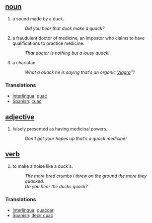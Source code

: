 == [[noun]] ==
# a sound made by a duck.
#:''Did you hear that duck make a quack?''
# a fraudulent doctor of medicine, an impostor who claims to have qualifications to practice medicine.
#:''That doctor is nothing but a lousy quack!''
# a charlatan.
#:''What a quack he is saying that's an organic [[Viagra]]&#8482;!'' 

=== Translations ===
*[[Interlingua]]: [[quac]]
*[[Spanish]]: [[cuac]]

== [[adjective]] ==
# falsely presented as having medicinal powers.
#:''Don't get your hopes up that's a quack medicine!''

== [[verb]] ==
# to make a noise like a duck's.
#:''The more bred crumbs I threw on the ground the more they quacked.''
#:''Do you hear the ducks quack?''

=== Translations ===
*[[Interlingua]]: [[quaccar]]
*[[Spanish]]: [[decir cuac]]